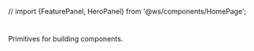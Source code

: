 // import {FeaturePanel, HeroPanel} from '@ws/components/HomePage';

# <Logo/>

Primitives for building components.
